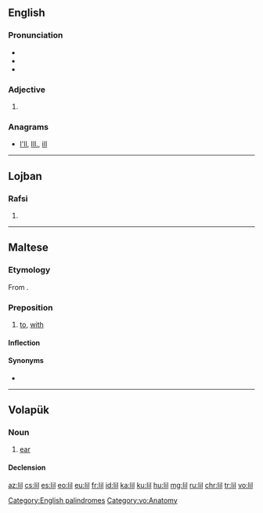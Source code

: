 {{also|li'l|li-l|lil'|lil-}}
==English==

===Pronunciation===
* {{IPA|/lɪl/}}
* {{rhymes|ɪl}}
* {{homophones|lang=en|Lil}}

===Adjective===
{{head|en|adjective}}

# {{alternative form of|li'l}}

===Anagrams===
* [[I'll#English|I'll]], [[Ill.#English|Ill.]], [[ill#English|ill]]

[[Category:English palindromes]]

----

==Lojban==

===Rafsi===
{{jbo-rafsi}}

# {{jbo-rafsi of|livla}}

----

==Maltese==

===Etymology===
From {{etyl|ar|mt}} {{term|لِ|tr=li|sc=Arab|lang=ar}}.

===Preposition===
{{head|mt|preposition}}

# [[to]], [[with]]

====Inflection====
{{mt-prep-inflection|lil|lil|c|base=li}}

====Synonyms====
* {{l|mt|għand}}

----

==Volapük==

===Noun===
{{vo-noun}}

# [[ear]]

====Declension====
{{vo-decl-noun}}

[[Category:vo:Anatomy]]

[[az:lil]]
[[cs:lil]]
[[es:lil]]
[[eo:lil]]
[[eu:lil]]
[[fr:lil]]
[[id:lil]]
[[ka:lil]]
[[ku:lil]]
[[hu:lil]]
[[mg:lil]]
[[ru:lil]]
[[chr:lil]]
[[tr:lil]]
[[vo:lil]]
